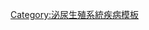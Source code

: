 {{Navbox
 | name = Nephrology
 | state = {{{state<includeonly>|autocollapse</includeonly>}}}
 | title = {{le|泌尿系疾病|Urologic disease}}（[[ICD-10 第十四章：泌尿生殖系统疾病|N00–N39]], [[ICD-9代碼580–629列表：泌尿生殖系統疾病|580–599]]）

 | titlestyle = background:Silver
 | groupstyle = background:#BBEEBB;
 | bodyclass = hlist

 | group1 = 腹部
 | list1 = {{Navbox|child
 | groupstyle = background-color: #BBEEBB;

 | group1 = [[腎病變]]/<br />（[[腎炎]]+<br />[[腎病]]）
 | list1 = {{Navbox|child
 | groupstyle = background-color: #BBEEBB;

 | group1 = {{le|腎小球病|Glomerulopathy}}/<br />（{{le|腎小球腎炎|Glomerulonephritis}}(GN)+<br />{{le|腎小球腎炎|Glomerulonephritis|血管球性腎炎}}）
 | list1 = {{Navbox|child
 | groupstyle = background-color: #BBEEBB;

 | group1 = 原發性<br />[[腎病症候群]]
 | list1 = {{Navbox|child
 | groupstyle = background-color: #BBEEBB;

 | group1 = {{le|腎小球腎炎|Glomerulonephritis|非增生性}}
 | list1 =
* [[微小病變]]（MCD）
* [[局灶節段性腎小球硬化症]]（FSGS）
* [[膜性腎小球腎炎]]（MGN）

 | group2 = {{le|腎小球腎炎|Glomerulonephritis|增生性}}
 | list2 =
* [[系膜增生性腎小球腎炎]]
* [[毛細血管內增生性腎小球腎炎]]
* [[膜增生性腎小球腎炎]]（MPGN）

 | group3 = 條件性
 | list3 =
* [[糖尿病腎病]]
* [[家族性腎澱粉樣變]]

 }}

 | group2 = 原發性<br />[[肾炎综合征]],<br /> [[急进性肾小球肾炎|RPGN]]
 | list2 = {{Navbox|child
 | groupstyle = background:#BBEEBB;

 | group1 = [[急进性肾小球肾炎|I型RPGN]]/[[抗體依賴性細胞毒殺過敏反應|II型超敏反應]]
 | list1 =
* [[肺出血腎炎綜合徵]]（GPS）

 | group2 = [[急进性肾小球肾炎|II型RPGN]]/{{le|III型超敏反應|Type III hypersensitivity}}
 | list2 =
* [[急性增生性腎小球腎炎]]
* [[狼瘡性腎炎]]
** [[瀰漫增生性腎小球腎炎|DPGN]]
* [[IgA肾病]]

 | group3 = [[急进性肾小球肾炎|III型RPGN]]/{{le|微量免疫|Pauci-immune}}
 | list3 =
* [[韋格納肉芽腫]]（WG/GPA）
* [[顯微鏡下多血管炎]]（MPA）
* [[查格-施特勞斯氏綜合徵]]（CSS/EGPA）

 }}
 }}

 | group2 = [[腎單位|腎小管]]/<br />[[腎單位|管炎]]
 | list2 = {{Navbox|child
 | groupstyle = background:#BBEEBB;

 | group1 = {{le|近曲小管|Proximal tubule}}
 | list1 =
* [[腎小管性酸中毒|RTA]]
** [[近端腎小管酸中毒|RTA 2]]（pRTA）
* [[范康尼氏症候群]]

 | group2 = {{le|亨利氏環升序肢體|Ascending limb of loop of Henle}}
 | list2 =
* [[巴特氏症候群]]

 | group3 = {{le|遠曲小管|Distal convoluted tubule}}
 | list3 =
* [[吉特曼氏綜合症]]

 | group4 = {{le|腎集合小管系統|Collecting duct system}}
 | list4 =
* [[李德爾氏綜合徵]]（假性醛固酮增多症）
* [[腎小管性酸中毒|RTA]]
** [[遠端腎小管酸中毒|RTA 1]]（dRTA）
* [[尿崩症]]
** [[腎源性尿崩症]]

 | group5 = {{le|腎髓質|Renal medulla|腎乳頭}}
 | list5 =
* [[腎乳頭壞死]]

 | group6 = {{le|腎盞|Renal calyx}}/[[腎盂]]
 | list6 =
* [[腎積水]]
* [[腎積膿]]
* [[反流性腎病]]（RN）

 | group7 = 任何/所有
 | list7 =
* [[急性腎小管壞死]]（ATN）

 }}

 | group3 = {{le|腎髓質|Renal medulla}}
 | list3 =
* [[間質性腎炎]]
** {{le|腎盂腎炎|Pyelonephritis}}
** [[多瑙河地區性家族性腎病]]（DEFN）

 | group4 = 任何/所有
 | list4 = {{Navbox|child
 | groupstyle = background:#BBEEBB;

 | group1 = 一般綜合症
 | list1 =
* [[腎功能衰竭]]
** [[急性腎損傷]]（AKI）
** [[慢性肾脏病]]
* [[尿毒症性心包炎]]
* [[尿毒症]]

 | group2 = {{le|血管病|血管疾病}}
 | list2 =
* [[肾动脉狭窄]]
* {{le|腎缺血|Renal ischemia}}
* [[高血壓性腎病]]
* [[腎血管性高血壓]]
* [[腎皮質壞死]]（RCN/BRCN）

 | group3 = 其它
 | list3 =
* [[鎮痛劑腎病]]
* [[腎性骨病]]
* [[浮腎]]
* [[阿博赫登-考夫曼-利尼亞克氏綜合徵]]（AKL）

 }}
 }}

 | group5 = [[输尿管]]
 | list5 =
* [[輸尿管炎]]
* [[輸尿管囊腫]]
* [[巨輸尿管症]]

 }}

 | group2 = 骨盤
 | list2 = {{Navbox|child
 | groupstyle = background-color: #BBEEBB;

 | group1 = {{le|膀胱疾病|Urinary bladder disease}}
 | list1 =
* [[泌尿道感染]]
** [[間質性膀胱炎]]
** {{le|杭納氏潰瘍|Hunner's ulcer}}
** {{le|膀胱三角區炎|Trigonitis}}
** {{le|出血性膀胱炎|Hemorrhagic cystitis}}
* {{le|神經源性膀胱功能障礙|Neurogenic bladder dysfunction}}
* {{le|逼尿肌括約肌共濟失調|Bladder sphincter dyssynergia|膀胱括約肌共濟失調}}(DSD/NDO)
* [[膀胱腸瘻管]]
* [[膀胱輸尿管返流]]

 | group2 = [[尿道]]
 | list2 =
* [[尿道炎]]
** {{le|非淋菌性尿道炎|Non-gonococcal urethritis}}
* [[尿道綜合徵]]
* {{le|尿道狹窄|Urethral stricture}}/{{le|尿道口狹窄|Meatal stenosis}}
* {{le|尿道肉阜|Urethral caruncle}}

 }}

 | group6 = 任何/所有
 | list6 =
* [[梗阻性尿路症]]
* [[泌尿道感染]]
* {{le|腹膜後纖維化|Retroperitoneal fibrosis}}
* [[腎結石|尿石症]]
** {{le|膀胱結石|Bladder stone}}
** [[腎結石]]
** [[肾绞痛]]
* {{le|軟化斑|Malakoplakia}}
* [[尿失禁]]
** {{le|壓力性尿失禁|Stress incontinence}}(SUI)
** [[膀胱過動症|急迫性尿失禁]](OAB)
** {{le|充溢性尿失禁|Overflow incontinence}}

 | belowstyle = background: transparent; padding: 0px;
 | below = {{Urinary system navs}}

}}<noinclude>
{{collapsible option}}
[[Category:泌尿生殖系統疾病模板]]
</noinclude>